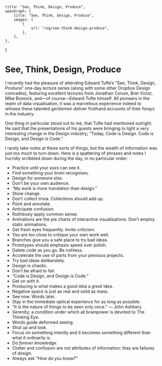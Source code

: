     title: "See, Think, Design, Produce",
    openGraph: {
        title: "See, Think, Design, Produce",
        images: [
            {
                url: "/og/see-think-design-produce",
            },
        ],
    },
}

# See, Think, Design, Produce

I recently had the pleasure of attending Edward Tufte’s “See, Think, Design,
Produce” one-day lecture series (along with some other Dropbox Design comrades),
featuring excellent lectures from Jonathan Corum, Bret Victor, Mike Bostock,
and—of course—Edward Tufte himself. All pioneers in the realm of data
visualisation, it was a marvellous experience indeed to witness these talented
gentlemen deliver firsthand accounts of their forays in the industry.

One thing in particular stood out to me, that Tufte had mentioned outright. He
said that the presentations of his guests were bringing to light a very
interesting change in the Design industry; “Today, Code is Design. Code is
Design, and Design is Code.”

I rarely take notes at these sorts of things, but the wealth of information was
just too much to turn down. Here is a spattering of phrases and notes I hurridly
scribbled down during the day, in no particular order:

-   Practice until your _eyes_ can see it.
-   Find something your _brain_ recognises.
-   Design for someone _else_.
-   Don’t be your own audience.
-   “My work is more translation than design.”
-   Show change.
-   Don’t collect trivia. Collections should add up.
-   Point and annotate.
-   Anticipate confusion.
-   Ruthlessly apply common sense.
-   Animations are the pie charts of interactive visualisations. Don’t employ
    static animations.
-   Get fresh eyes frequently. Invite criticism.
-   You are too close to critique your own work well.
-   Branches give you a safe place to try bad ideas.
-   Prototypes should emphasis speed over polish.
-   Delete code as you go. Be ruthless.
-   Accelerate the use of parts from your previous projects.
-   Try bad ideas deliberately.
-   Design is chaotic.
-   Don’t be afraid to fail.
-   “Code is Design, and Design is Code.”
-   Get on with it.
-   Producing is what makes a good idea a _great_ idea.
-   Negative space is just as real and solid as mass.
-   See now. Words later.
-   Stay in the immediate optical experience for as long as possible.
-   “It is the nature of things to be seen only once.” — John Ashbery
-   Serenity; a condition under which all brainpower is devoted to The Thinking
    Eye.
-   Words guide deformed seeing.
-   Shut up and look.
-   Focus on something intently and it becomes something different than what it
    ordinarily is.
-   Do _forever knowledge_.
-   Clutter and confusion are not attributes of information; they are failures
    of _design_.
-   Always ask “How do you know?”
